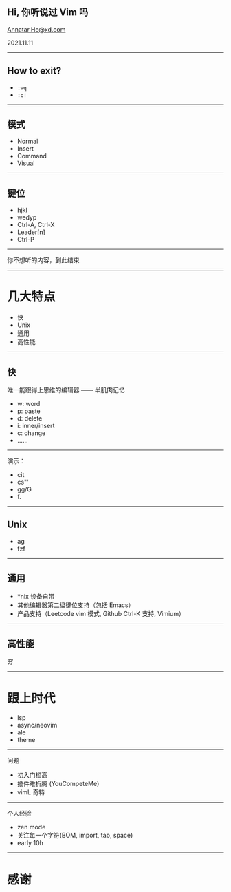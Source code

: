 

## Hi, 你听说过 Vim 吗

Annatar.He@xd.com

2021.11.11

---------

## How to exit?

- `:wq`
- `:q!`

--------

## 模式

- Normal
- Insert
- Command
- Visual

--------

## 键位

- hjkl
- wedyp
- Ctrl-A, Ctrl-X
- Leader[n]
- Ctrl-P

--------

你不想听的内容，到此结束

--------

# 几大特点

- 快
- Unix
- 通用
- 高性能

-------

## 快

唯一能跟得上思维的编辑器 —— 半肌肉记忆

- w: word
- p: paste
- d: delete
- i: inner/insert
- c: change
- ......

-------

演示：

- cit
- cs"'
- gg/G
- f.

------

## Unix

- ag
- fzf

------

## 通用

- *nix 设备自带
- 其他编辑器第二级键位支持（包括 Emacs）
- 产品支持（Leetcode vim 模式, Github Ctrl-K 支持, Vimium）

------

## 高性能

穷

-------

# 跟上时代

- lsp
- async/neovim
- ale
- theme

-------

问题

- 初入门槛高
- 插件难折腾 (YouCompeteMe)
- vimL 奇特

--------

个人经验

- zen mode
- 关注每一个字符(BOM, import, tab, space)
- early 10h

-------

# 感谢